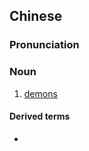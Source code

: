 ==Chinese==
{{zh-forms}}

===Pronunciation===
{{zh-pron
|m=jīngguài
|cat=n
}}

===Noun===
{{zh-noun}}

# [[demon]]s

====Derived terms====
* {{zh-l|古靈精怪}}